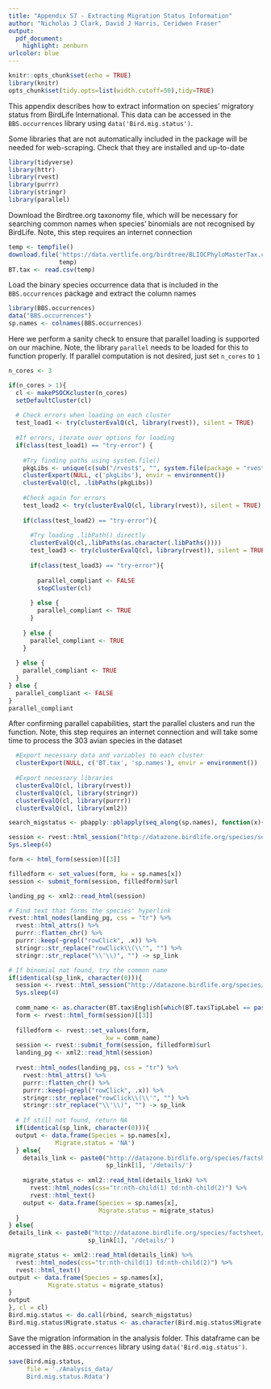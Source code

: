 ```yaml
---
title: "Appendix S7 - Extracting Migration Status Information"
author: "Nicholas J Clark, David J Harris, Ceridwen Fraser"
output:
  pdf_document:
    highlight: zenburn
urlcolor: blue
---
```

```r
knitr::opts_chunk$set(echo = TRUE)
library(knitr)
opts_chunk$set(tidy.opts=list(width.cutoff=50),tidy=TRUE)
```

This appendix describes how to extract information on species' migratory status from BirdLife International. This data can be accessed in the `BBS.occurrences` library using `data('Bird.mig.status')`.  
  
Some libraries that are not automatically included in the package will be needed for web-scraping. Check that they are installed and up-to-date
```r
library(tidyverse)  
library(httr)
library(rvest)
library(purrr)
library(stringr)
library(parallel)
```

Download the Birdtree.org taxonomy file, which will be necessary for searching common names when species' binomials are not recognised by BirdLife. Note, this step requires an internet connection
```r
temp <- tempfile()
download.file('https://data.vertlife.org/birdtree/BLIOCPhyloMasterTax.csv',
              temp)
BT.tax <- read.csv(temp)
```

Load the binary species occurrence data that is included in the `BBS.occurrences` package and extract the column names
```r
library(BBS.occurrences)
data("BBS.occurrences")
sp.names <- colnames(BBS.occurrences)
```

\pagebreak

Here we perform a sanity check to ensure that parallel loading is supported on our machine. Note, the library `parallel` needs to be loaded for this to function properly. If parallel computation is not desired, just set `n_cores` to `1`
```r
n_cores <- 3

if(n_cores > 1){
  cl <- makePSOCKcluster(n_cores)
  setDefaultCluster(cl)
  
  # Check errors when loading on each cluster
  test_load1 <- try(clusterEvalQ(cl, library(rvest)), silent = TRUE)
  
  #If errors, iterate over options for loading
  if(class(test_load1) == "try-error") {
    
    #Try finding paths using system.file()
    pkgLibs <- unique(c(sub("/rvest$", "", system.file(package = "rvest"))))
    clusterExport(NULL, c('pkgLibs'), envir = environment())
    clusterEvalQ(cl, .libPaths(pkgLibs))
    
    #Check again for errors
    test_load2 <- try(clusterEvalQ(cl, library(rvest)), silent = TRUE)
    
    if(class(test_load2) == "try-error"){
      
      #Try loading .libPath() directly
      clusterEvalQ(cl,.libPaths(as.character(.libPaths())))
      test_load3 <- try(clusterEvalQ(cl, library(rvest)), silent = TRUE)
      
      if(class(test_load3) == "try-error"){
        
        parallel_compliant <- FALSE
        stopCluster(cl)
        
      } else {
        parallel_compliant <- TRUE
      }
      
    } else {
      parallel_compliant <- TRUE
    }
    
  } else {
    parallel_compliant <- TRUE
  }
} else {
  parallel_compliant <- FALSE
}
parallel_compliant
```

\pagebreak

After confirming parallel capabilities, start the parallel clusters and run the function. Note, this step requires an internet connection and will take some time to process the 303 avian species in the dataset
```r
  #Export necessary data and variables to each cluster
  clusterExport(NULL, c('BT.tax', 'sp.names'), envir = environment())
  
  #Export necessary libraries
  clusterEvalQ(cl, library(rvest))
  clusterEvalQ(cl, library(stringr))
  clusterEvalQ(cl, library(purrr))
  clusterEvalQ(cl, library(xml2))

search_migstatus <- pbapply::pblapply(seq_along(sp.names), function(x){

session <- rvest::html_session("http://datazone.birdlife.org/species/search")
Sys.sleep(4)

form <- html_form(session)[[3]]

filledform <- set_values(form, kw = sp.names[x])
session <- submit_form(session, filledform)$url

landing_pg <- xml2::read_html(session)

# Find text that forms the species' hyperlink
rvest::html_nodes(landing_pg, css = "tr") %>% 
  rvest::html_attrs() %>%                 
  purrr::flatten_chr() %>%                
  purrr::keep(~grepl("rowClick", .x)) %>%  
  stringr::str_replace("rowClick\\(\\'", "") %>%
  stringr::str_replace("\\'\\)", "") -> sp_link

# If binomial not found, try the common name
if(identical(sp_link, character(0))){
  session <- rvest::html_session("http://datazone.birdlife.org/species/search")
  Sys.sleep(4)
  
  comm_name <- as.character(BT.tax$English[which(BT.tax$TipLabel == paste(sp.names[x]))])
  form <- rvest::html_form(session)[[3]]
  
  filledform <- rvest::set_values(form, 
                           kw = comm_name)
  session <- rvest::submit_form(session, filledform)$url
  landing_pg <- xml2::read_html(session)
  
  rvest::html_nodes(landing_pg, css = "tr") %>% 
    rvest::html_attrs() %>%                 
    purrr::flatten_chr() %>%                
    purrr::keep(~grepl("rowClick", .x)) %>%  
    stringr::str_replace("rowClick\\(\\'", "") %>%
    stringr::str_replace("\\'\\)", "") -> sp_link
  
  # If still not found, return NA
  if(identical(sp_link, character(0))){
  output <- data.frame(Species = sp.names[x],
             Migrate.status = 'NA')
  } else{
    details_link <- paste0("http://datazone.birdlife.org/species/factsheet/",
                           sp_link[1], '/details/')  
    
    migrate_status <- xml2::read_html(details_link) %>%
      rvest::html_nodes(css="tr:nth-child(1) td:nth-child(2)") %>% 
      rvest::html_text()
    output <- data.frame(Species = sp.names[x],
                         Migrate.status = migrate_status)
  }
} else{
details_link <- paste0("http://datazone.birdlife.org/species/factsheet/",
                      sp_link[1], '/details/')  

migrate_status <- xml2::read_html(details_link) %>%
  rvest::html_nodes(css="tr:nth-child(1) td:nth-child(2)") %>% 
  rvest::html_text()
output <- data.frame(Species = sp.names[x],
           Migrate.status = migrate_status)
}
output
}, cl = cl)
Bird.mig.status <- do.call(rbind, search_migstatus)
Bird.mig.status$Migrate.status <- as.character(Bird.mig.status$Migrate.status)
```

Save the migration information in the analysis folder. This dataframe can be accessed in the `BBS.occurrences` library using `data('Bird.mig.status')`.
```r
save(Bird.mig.status, 
     file = './Analysis_data/
     Bird.mig.status.Rdata')
```

